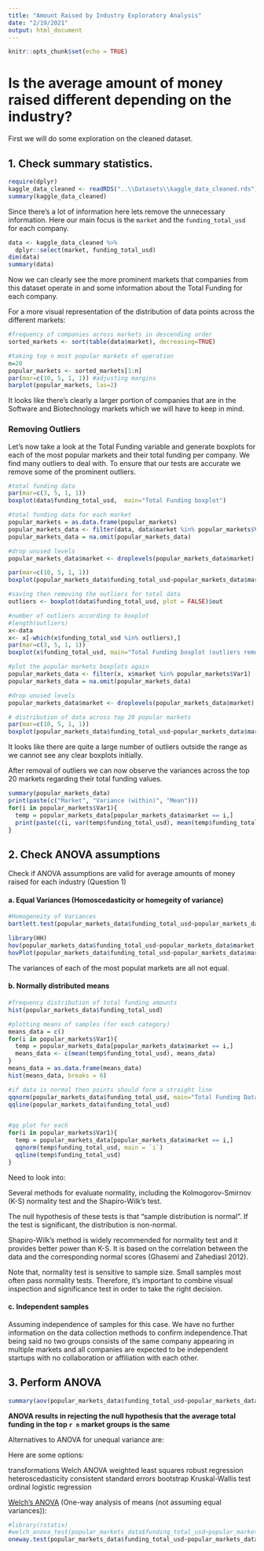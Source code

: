 ```yaml
---
title: "Amount Raised by Industry Exploratory Analysis"
date: "2/19/2021"
output: html_document
---
```


```r
knitr::opts_chunk$set(echo = TRUE)
```

# Is the average amount of money raised different depending on the industry?

First we will do some exploration on the cleaned dataset.

## 1. Check summary statistics. 

```r
require(dplyr)
kaggle_data_cleaned <- readRDS("..\\Datasets\\kaggle_data_cleaned.rds")
summary(kaggle_data_cleaned)
```
Since there's a lot of information here lets remove the unnecessary information. Here our main focus is the `market` and the `funding_total_usd` for each company.

```r
data <- kaggle_data_cleaned %>%
  dplyr::select(market, funding_total_usd)
dim(data)
summary(data)
```

Now we can clearly see the more prominent markets that companies from this dataset operate in and some information about the Total Funding for each company.

For a more visual representation of the distribution of data points across the different markets:
```r
#frequency of companies across markets in descending order
sorted_markets <- sort(table(data$market), decreasing=TRUE)

#taking top n most popular markets of operation
n=20
popular_markets <- sorted_markets[1:n]
par(mar=c(10, 5, 1, 1)) #adjusting margins
barplot(popular_markets, las=2)

```
  
It looks like there's clearly a larger portion of companies that are in the Software and Biotechnology markets which we will have to keep in mind.

### Removing Outliers

Let's now take a look at the Total Funding variable and generate boxplots for each of the most popular markets and their total funding per company. We find many outliers to deal with. To ensure that our tests are accurate we remove some of the prominent outliers.  
```r
#total funding data
par(mar=c(3, 5, 1, 1)) 
boxplot(data$funding_total_usd,  main="Total Funding boxplot")

#total funding data for each market
popular_markets = as.data.frame(popular_markets)
popular_markets_data <- filter(data, data$market %in% popular_markets$Var1)
popular_markets_data = na.omit(popular_markets_data)

#drop unused levels
popular_markets_data$market <- droplevels(popular_markets_data$market)

par(mar=c(10, 5, 1, 1)) 
boxplot(popular_markets_data$funding_total_usd~popular_markets_data$market,las=2, xlab=NULL, ylab=NULL, main="Popular Markets - Funding total boxplots")

#saving then removing the outliers for total data
outliers <- boxplot(data$funding_total_usd, plot = FALSE)$out

#number of outliers according to boxplot
#length(outliers)
x<-data
x<- x[-which(x$funding_total_usd %in% outliers),]
par(mar=c(3, 5, 1, 1)) 
boxplot(x$funding_total_usd, main="Total Funding boxplot (outliers removed)")

#plot the popular markets boxplots again
popular_markets_data <- filter(x, x$market %in% popular_markets$Var1)
popular_markets_data = na.omit(popular_markets_data)

#drop unused levels
popular_markets_data$market <- droplevels(popular_markets_data$market)

# distribution of data across top 20 popular markets
par(mar=c(10, 5, 1, 1)) 
boxplot(popular_markets_data$funding_total_usd~popular_markets_data$market, data=popular_markets_data, las=2, xlab=NULL, ylab=NULL ,main="Popular Markets - Funding total boxplots (outliers removed)")
```
It looks like there are quite a large number of outliers outside the range as we cannot see any clear boxplots initially.  

After removal of outliers we can now observe the variances across the top 20 markets regarding their total funding values.
```r
summary(popular_markets_data)
print(paste(c("Market", "Variance (within)", "Mean")))
for(i in popular_markets$Var1){
  temp = popular_markets_data[popular_markets_data$market == i,]
  print(paste(c(i, var(temp$funding_total_usd), mean(temp$funding_total_usd))))
}
```

## 2. Check ANOVA assumptions

Check if ANOVA assumptions are valid for average amounts of money raised for each industry (Question 1)

#### a. Equal Variances (Homoscedasticity or homegeity of variance)


```r
#Homogeneity of Variances
bartlett.test(popular_markets_data$funding_total_usd~popular_markets_data$market, data=popular_markets_data)

library(HH)
hov(popular_markets_data$funding_total_usd~popular_markets_data$market, data=popular_markets_data)
hovPlot(popular_markets_data$funding_total_usd~popular_markets_data$market, data=popular_markets_data)
```
The variances of each of the most populat markets are all not equal.

#### b. Normally distributed means

```r
#frequency distribution of total funding amounts
hist(popular_markets_data$funding_total_usd)

#plotting means of samples (for each category)
means_data = c()
for(i in popular_markets$Var1){
  temp = popular_markets_data[popular_markets_data$market == i,]
  means_data <- c(mean(temp$funding_total_usd), means_data)
}
means_data = as.data.frame(means_data)
hist(means_data, breaks = 6)

#if data is normal then points should form a straight line
qqnorm(popular_markets_data$funding_total_usd, main="Total Funding Data")
qqline(popular_markets_data$funding_total_usd)


#qq plot for each 
for(i in popular_markets$Var1){
  temp = popular_markets_data[popular_markets_data$market == i,]
  qqnorm(temp$funding_total_usd, main = `i`)
  qqline(temp$funding_total_usd)
}

```
Need to look into:  

Several methods for evaluate normality, including the Kolmogorov-Smirnov (K-S) normality test and the Shapiro-Wilk’s test.  

The null hypothesis of these tests is that “sample distribution is normal”. If the test is significant, the distribution is non-normal.  

Shapiro-Wilk’s method is widely recommended for normality test and it provides better power than K-S. It is based on the correlation between the data and the corresponding normal scores (Ghasemi and Zahediasl 2012).  

Note that, normality test is sensitive to sample size. Small samples most often pass normality tests. Therefore, it’s important to combine visual inspection and significance test in order to take the right decision.  

#### c. Independent samples

Assuming independence of samples for this case. We have no further information on the data collection methods to confirm independence.That being said no two groups consists of the same company appearing in multiple markets and all companies are expected to be independent startups with no collaboration or affiliation with each other.

## 3. Perform ANOVA

```r
summary(aov(popular_markets_data$funding_total_usd~popular_markets_data$market))
```
**ANOVA results in rejecting the null hypothesis that the average total funding in the top `r n` market groups is the same**


Alternatives to ANOVA for unequal variance are:

Here are some options:

transformations
Welch ANOVA
weighted least squares
robust regression
heteroscedasticity consistent standard errors
bootstrap
Kruskal-Wallis test
ordinal logistic regression

[Welch's ANOVA](http://ritsokiguess.site/docs/2017/05/19/welch-analysis-of-variance/) 
(One-way analysis of means (not assuming equal variances)):
```r
#library(rstatix)
#welch_anova_test(popular_markets_data$funding_total_usd~popular_markets_data$market)
oneway.test(popular_markets_data$funding_total_usd~popular_markets_data$market)
```
